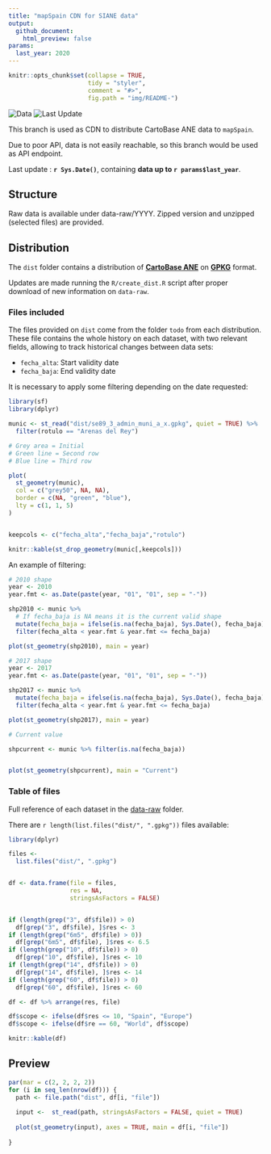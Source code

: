 ```yaml
---
title: "mapSpain CDN for SIANE data"
output:
  github_document:
    html_preview: false
params:
  last_year: 2020
---
```





```r

knitr::opts_chunk$set(collapse = TRUE,
                      tidy = "styler",
                      comment = "#>",
                      fig.path = "img/README-")

```


![Data](https://img.shields.io/badge/last%20data%20available-`r params$last_year`-green)
![Last Update](https://img.shields.io/badge/updated-`r gsub("-","--",Sys.Date())`-blue)


This branch is used as CDN to distribute CartoBase ANE data to `mapSpain`.

Due to poor API, data is not easily reachable, so this branch would be used as 
API endpoint.

Last update : **`r Sys.Date()`**, containing 
**data up to `r params$last_year`**.

## Structure

Raw data is available under data-raw/YYYY. Zipped version and unzipped (selected files) are 
provided.

## Distribution

The `dist` folder contains a distribution of 
[**CartoBase ANE**](https://www.ign.es/web/ane-area-ane) on [**GPKG**](https://en.wikipedia.org/wiki/GeoPackage) format.

Updates are made running the `R/create_dist.R` script after proper
download of new information on `data-raw`.



### Files included

The files provided on `dist` come from the folder `todo` from each 
distribution. These
file contains the whole history on each dataset, with two relevant fields, 
allowing to track historical changes between data sets:

* `fecha_alta`: Start validity date
* `fecha_baja`: End validity date


It is necessary to apply some filtering depending on the date requested:

```r
library(sf)
library(dplyr)

munic <- st_read("dist/se89_3_admin_muni_a_x.gpkg", quiet = TRUE) %>% 
  filter(rotulo == "Arenas del Rey")

# Grey area = Initial
# Green line = Second row
# Blue line = Third row

plot(
  st_geometry(munic),
  col = c("grey50", NA, NA),
  border = c(NA, "green", "blue"),
  lty = c(1, 1, 5)
)


keepcols <- c("fecha_alta","fecha_baja","rotulo")

knitr::kable(st_drop_geometry(munic[,keepcols]))

```



An example of filtering:


```r

# 2010 shape
year <- 2010
year.fmt <- as.Date(paste(year, "01", "01", sep = "-"))

shp2010 <- munic %>%
  # If fecha_baja is NA means it is the current valid shape
  mutate(fecha_baja = ifelse(is.na(fecha_baja), Sys.Date(), fecha_baja))  %>%
  filter(fecha_alta < year.fmt & year.fmt <= fecha_baja)

plot(st_geometry(shp2010), main = year)

# 2017 shape
year <- 2017
year.fmt <- as.Date(paste(year, "01", "01", sep = "-"))

shp2017 <- munic %>%
  mutate(fecha_baja = ifelse(is.na(fecha_baja), Sys.Date(), fecha_baja))  %>%
  filter(fecha_alta < year.fmt & year.fmt <= fecha_baja)

plot(st_geometry(shp2017), main = year)

# Current value

shpcurrent <- munic %>% filter(is.na(fecha_baja))


plot(st_geometry(shpcurrent), main = "Current")

```


### Table of files

Full reference of each dataset in the 
[data-raw](`r paste0("data-raw/",params$last_year)`) folder.

There are `r length(list.files("dist/", ".gpkg"))` files available:

```r

library(dplyr)

files <-
  list.files("dist/", ".gpkg")


df <- data.frame(file = files,
                 res = NA,
                 stringsAsFactors = FALSE)


if (length(grep("3", df$file)) > 0)
  df[grep("3", df$file), ]$res <- 3
if (length(grep("6m5", df$file) > 0))
  df[grep("6m5", df$file), ]$res <- 6.5
if (length(grep("10", df$file)) > 0)
  df[grep("10", df$file), ]$res <- 10
if (length(grep("14", df$file)) > 0)
  df[grep("14", df$file), ]$res <- 14
if (length(grep("60", df$file)) > 0)
  df[grep("60", df$file), ]$res <- 60

df <- df %>% arrange(res, file)

df$scope <- ifelse(df$res <= 10, "Spain", "Europe")
df$scope <- ifelse(df$re == 60, "World", df$scope)

knitr::kable(df)

```


## Preview

```r

par(mar = c(2, 2, 2, 2))
for (i in seq_len(nrow(df))) {
  path <- file.path("dist", df[i, "file"])
  
  input <-  st_read(path, stringsAsFactors = FALSE, quiet = TRUE)
  
  plot(st_geometry(input), axes = TRUE, main = df[i, "file"])
  
}



```






